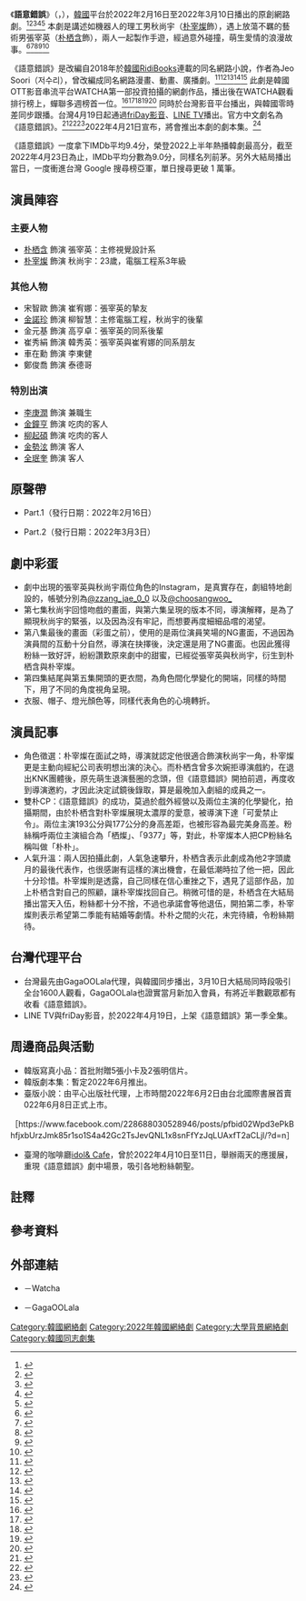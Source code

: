 {{NoteTA
|1=zh-hant:朴栖含;zh-hans:朴栖含;
}}
{{Infobox Television
| show_name = 語意錯誤
| original_name = {{lang|ko|시맨틱 에러}}
| image = 시맨틱 에러.jpg
| caption = 
| show_name_2 = 語義錯誤
| genre = {{ubl|[[愛情片|浪漫]]|[[劇情片|劇情]]}}
| format = 
| based_on = {{based on|語意錯誤|Jeo Soori}}
| developer = 
| writer = Jason
| director = 金守亭
| starring = {{ubl|[[朴栖含|朴栖含]]|[[朴宰燦|朴宰燦]]}}
| theme_music_composer = 曹恩英
| opentheme = 
| endtheme = 
| composer = 
| country = {{KOR}}
| location = {{KOR}}
| language = [[韓語|韓語]]
| num_episodes = 8
| runtime = 約17-28分鐘
| executive_producer = 
| producer = {{ubl|金東來|林敏珠|金昭熙|朴志福|申成鎮}}
| cinematography = 安謙書
| editor = 金泰慶
| company = {{ubl|{{lk|Watcha|왓챠}}（企劃）|來夢來人|AXIS}}
| distributor = Watcha
| channel = {{ubl|Watcha|[[Viki|Viki]]|{{le|GagaOOLala|GagaOOLala}}}}
| picture_format = [[4K解析度|4K]]（[[超高畫質電視|超高畫質電視]]）
| first_run = 
| first_aired = {{Nowrap begin}}{{Start date|2022|2|16}}
| last_aired = {{End date|2022|3|10}}{{Nowrap end}}
| preceded_by = <!--只適用於系列作品-->
| followed_by = <!--只適用於系列作品-->
| related = 
| show_name_zh-cn = 语义错误
| show_name_zh-tw = 語意錯誤
| show_name_zh-hk = 語意錯誤
| website = 
| IMDb = 17080956<ref>{{Cite web|title=《語意錯誤》在IMDb上的評分|url=https://www.imdb.com/title/tt17080956/ratings|date=2022-03-14||accessdate=2022-03-14|language=en}}</ref>
}}

《'''語意錯誤'''》（{{lang-ko|시맨틱 에러}}，{{lang-en|''Semantic Error''}}），[[大韓民國|韓國]]{{lk|Watcha|왓챠}}平台於2022年2月16日至2022年3月10日播出的原創網路劇。<ref>{{Cite web|title=2020韓國開始掀起BL劇熱潮還叫好叫座！2021還有好幾部即將推出！|url=https://www.koreastardaily.com/tc/news/133061|date=2021-01-17|accessdate=2022-03-11|work=koreastardaily|language=zh}}</ref><ref>{{Cite web|title=人氣BL小說《語意錯誤》翻拍戲劇！韓國首部由大型平台投資的BL原創劇|url=https://www.koreastardaily.com/tc/news/137876|date=2021-10-09|accessdate=2022-03-11|work=koreastardaily|language=zh}}</ref><ref>{{Cite web|title=2022韓國BL劇整理！高顏值卡司「192cm花美男」引爆期待|url=https://star.ettoday.net/news/2146906|date=2022-01-31|accessdate=2022-03-10|work=ettoday|language=zh}}</ref><ref>{{Cite web|title=2022 韓國BL劇推薦！《Color rush》第二季、《冬日過後的櫻花》再襲擊妳的姨母心|url=https://www.beauty321.com/post/46784|date=2022-02-27|accessdate=2022-03-11|work=ettoday|language=zh}}</ref><ref>{{Cite web|title=屬於男男的粉色戀曲！BL韓劇《語意錯誤》的3大看點 189痞帥學長vs.傲嬌學弟追愛爆紅|url=https://style.udn.com/style/story/121034/6134122|date=2022-03-02|accessdate=2022-03-10|work=udn|language=zh}}</ref>
本劇是講述如機器人的理工男秋尚宇（[[朴宰燦|朴宰燦]]飾），遇上放蕩不羈的藝術男張宰英（[[朴栖含|朴栖含]]飾），兩人一起製作手遊，經過意外碰撞，萌生愛情的浪漫故事。<ref>{{Cite web|title=2月網路「熱播韓劇」Top8！孫藝珍《三十九》沒前五，《語意錯誤》第二，冠軍當之無愧|url=https://www.beauty321.com/post/46818|date=2022-03-02|accessdate=2022-03-11|work=ettoday|language=zh}}</ref><ref>{{Cite web|title=韓BL劇《語意錯誤》祭12cm最萌身高差　互動甜翻觀眾全瘋了|url=https://www.mirrormedia.mg/story/20220304insight003/|date=2022-03-04|accessdate=2022-03-10|work=mirrormedia|language=zh}}</ref><ref>{{Cite web|title=BL劇當道 韓劇「語意錯誤」本土平台零時差跟播|url=https://www.cna.com.tw/news/amov/202203040199.aspx|date=2022-03-04|accessdate=2022-03-10|work=cna|language=zh}}</ref><ref>{{Cite web|title=BL韓劇《語意錯誤》爆紅！主演全是偶像男團出身震驚：人生第一次|url=https://star.ettoday.net/news/2201476|date=2022-03-04|accessdate=2022-03-10|work=ettoday|language=zh}}</ref><ref>{{Cite web|title=BL《語意錯誤》爆紅！雙男主是男團偶像　網驚：好看瘋掉|url=https://star.setn.com/news/1080208|date=2022-03-04|accessdate=2022-03-11|work=setn|language=zh}}</ref>

《語意錯誤》是改編自2018年於[[韓國|韓國]]RidiBooks連載的同名網路小說，作者為Jeo Soori（저수리），曾改編成同名網路漫畫、動畫、廣播劇。<ref>{{Cite web|title=獨／BL韓劇《語意錯誤》台灣奪冠　「會員爆增」搶看結局|url=https://www.setn.com/News.aspx?NewsID=1082440|date=2022-03-09|accessdate=2022-03-10|work=setn|language=zh}}</ref><ref>{{Cite web|title=BL韓劇《語意錯誤》6大看點！人氣學長vs傲嬌學弟超萌身高差，高顏值校園戀超夯|url=https://www.niusnews.com/=P1aanab40|date=2022-03-09|accessdate=2022-03-10|work=niusnews|language=zh}}</ref><ref>{{Cite web|title=2022最強BL黑馬劇《語意錯誤》熱度超高！劇迷跪求一定要拍第二季，導演：的確有很多想拍的經典場面|url=https://www.koreastardaily.com/tc/news/140247|date=2022-03-10|accessdate=2022-03-11|work=koreastardaily|language=zh}}</ref><ref>{{Cite web|title=男男戀爆紅！盤點韓國7部BL網路劇《語意錯誤》激吻戲成黑馬引爆話題|url=https://www.ttshow.tw/article/88920|date=2022-03-10|accessdate=2022-03-11|work=ttshow|language=zh}}</ref><ref>{{Cite web|title=韓BL劇《語意錯誤》吻戲引暴動台粉狂搜　導演曝學長「只能是他」差點破局|url=https://www.mirrormedia.mg/story/20220311insight011/|date=2022-03-11|accessdate=2022-03-11|work=mirrormedia|language=zh}}</ref>
此劇是韓國OTT影音串流平台WATCHA第一部投資拍攝的網劇作品，播出後在WATCHA觀看排行榜上，蟬聯多週榜首一位。<ref>{{Cite web|title=盤點超撩8大金句！BL腐劇《語意錯誤》完結篇熱度暴衝　心臟不好請慎入|url=https://www.mingweekly.com/entertainment/tvshow/content-28660.html|date=2022-03-11|accessdate=2022-03-11|work=mingweekly|language=zh}}</ref><ref>{{Cite web|title=嗑瘋了！BL韓劇《語意錯誤》網敲碗第2季　導演親曝解答|url=https://star.setn.com/news/1083177|date=2022-03-11|accessdate=2022-03-11|work=setn|language=zh}}</ref><ref>{{Cite web|title=《語意錯誤》有第二季？導演「親曝解答」：有很多劇情沒機會拍|url=https://www.ttshow.tw/article/88948|date=2022-03-11|accessdate=2022-03-11|work=ttshow|language=zh}}</ref><ref>{{Cite web|title=BL劇《語意錯誤》兩位男主的超萌身高差！傲嬌學弟其實也有177cm，但193cm人氣學長實在太高了啦～|url=https://www.koreastardaily.com/tc/news/140247|date=2022-03-11|accessdate=2022-03-11|work=koreastardaily|language=zh}}</ref><ref>{{Cite web|title=《語意錯誤》主角醉後調情上床 網：帥到出事了|url=https://ent.ltn.com.tw/amp/news/breakingnews/3857009|date=2022-03-12|accessdate=2022-03-12|work=ltn|language=zh}}</ref>
同時於台灣影音平台{{le|GagaOOLala|GagaOOLala}}播出，與韓國零時差同步跟播。台灣4月19日起通過[[friDay影音|friDay影音]]、[[LINE_TV|LINE TV]]播出。官方中文劇名為《語意錯誤》。<ref>{{Cite web|title=韓國終於有BL劇了，2022年最強男男劇《語意錯誤》！天菜學長纏上木訥學弟，霸氣索吻「預告，1分鐘後我要親你」，193公分男神演員主動加戲要親，5大魅力看點報你知。|url=https://www.walkerland.com.tw/subject/view/320835|date=2022-03-14|accessdate=2022-03-18|work=walkerland|language=zh}}</ref><ref>{{Cite web|title=黑馬BL劇完結被心臟爆擊《語意錯誤》8集粉絲呼喊「看不夠」，導演透露第二季有望開拍？！|url=https://news.ebc.net.tw/news/star/306817|date=2022-03-14|accessdate=2022-03-18|work=ebc|language=zh}}</ref><ref>{{Cite web|title=「預告，一分鐘後我要親你」讓人一看就入坑的《語意錯誤》不是腐女也超級心空！|url=https://fgblog.fashionguide.com.tw/content/semanticerror-point-20220317|date=2022-03-17|accessdate=2022-03-18|work=fashionguide|language=zh}}</ref>2022年4月21日宣布，將會推出本劇的劇本集。<ref>{{Cite web|title=官方宣布推出《語意錯誤》劇本集|url=https://twitter.com/watcha_kr/status/1517103590233755648?s=20&t=3CiqDluYvtEaU5ISU5KD5Q|date=2022-04-21|publisher=Watcha Korea|language=ko}}</ref>

《語意錯誤》一度拿下IMDb平均9.4分，榮登2022上半年熱播韓劇最高分，截至2022年4月23日為止，IMDb平均分數為9.0分，同樣名列前茅。另外大結局播出當日，一度衝進台灣 Google 搜尋榜亞軍，單日搜尋更破 1 萬筆。

== 演員陣容 ==

=== 主要人物 ===
* [[朴栖含|朴栖含]] 飾演 張宰英：主修視覺設計系
* [[朴宰燦|朴宰燦]] 飾演 秋尚宇：23歲，電腦工程系3年級

=== 其他人物 ===
* 宋智歐 飾演 崔宥娜：張宰英的摯友
* [[金諾珍|金諾珍]] 飾演 柳智慧{{NoteTag|臺灣未按[[朝鮮漢字音|音讀]]翻譯，將姓名第三字「{{linktext|혜}}」誤譯為「{{linktext|愛}}」。}}：主修電腦工程，秋尚宇的後輩
* 金元基 飾演 高亨卓：張宰英的同系後輩
* 崔秀絹 飾演 韓秀英：張宰英與崔宥娜的同系朋友
* 車在勳 飾演 李東健
* 鄭俊喬 飾演 泰德哥

=== 特別出演 ===
* [[李庚潤|李庚潤]] 飾演 兼職生
* [[金鐘亨|金鐘亨]] 飾演 吃肉的客人
* [[柳起碩|柳起碩]] 飾演 吃肉的客人
* [[金勢泫|金勢泫]] 飾演 客人
* [[全珉奎|全珉奎]] 飾演 客人

== 原聲帶 ==
* Part.1（發行日期：2022年2月16日）
{{Tracklist
| writing_credits = 
| music_credits = 
| lyrics_credits = 
| arranger_credits = 
| producer_credits = 
| extra_column = 演唱

| title1 = Romantic Devil <ref>{{Cite web|title=콜딘 (Coldin) - Romantic Devil Romantic Devil (X Semantic Error) 시맨틱 에러 OST|url=https://www.youtube.com/watch?v=UB2daMKz2Y4|date=2022-02-16|accessdate=2022-03-10|work=VLENDING 블렌딩}}</ref><ref>{{Cite web|title=Romantic Devil - Coldin (Semantic Error OST) (Lyric Video)|url=https://www.youtube.com/watch?v=Gss67qvOt3Q|date=2022-02-16|accessdate=2022-03-10|work=Coldin}}</ref><ref>{{Cite web|title=콜딘 (Coldin) - Romantic Devil (X Semantic Error) LIVE CLIP LIːV ON 라이브온 시맨틱 에러 OST|url=https://www.youtube.com/watch?v=MhHBjCSohqE|date=2022-03-11|accessdate=2022-03-11|work=VLENDING 블렌딩}}</ref>
| extra1 =콜딘(Coldin)
| length1 = 3:08
}}
* Part.2（發行日期：2022年3月3日）
{{Tracklist
| writing_credits = 
| music_credits = 
| lyrics_credits = 
| arranger_credits = 
| producer_credits = 
| extra_column = 演唱

| title1 = Can you stay <ref>{{Cite web|title=꿈속에서 (Can You Stay) - 콜딘 (Coldin) (Semantic Error OST Part.2)|url=https://www.youtube.com/watch?v=u4mXLo_fq_k|date=2022-03-03|accessdate=2022-03-10|work=Coldin}}</ref><ref>{{Cite web|title=콜딘 (Coldin) - 꿈속에서 (X Semantic Error) LIVE CLIP LIːV ON 라이브온 시맨틱 에러 OST|url=https://www.youtube.com/watch?v=fzjKkGs4gxg|date=2022-03-31|accessdate=2022-04-06|work=VLENDING 블렌딩}}</ref>
| note1 = 꿈속에서 
| extra1 =콜딘(Coldin)
| length1 = 3:02
}}

== 劇中彩蛋 ==

*劇中出現的張宰英與秋尚宇兩位角色的Instagram，是真實存在，劇組特地創設的，帳號分別為[https://www.instagram.com/zzang_jae_0_0/ @zzang_jae_0_0] 以及[https://www.instagram.com/choosangwoo_/ @choosangwoo_]
*第七集秋尚宇回憶吻戲的畫面，與第六集呈現的版本不同，導演解釋，是為了顯現秋尚宇的緊張，以及因為沒有牢記，而想要再度細細品嚐的渴望。
*第八集最後的畫面（彩蛋之前），使用的是兩位演員笑場的NG畫面，不過因為演員間的互動十分自然，導演在抉擇後，決定還是用了NG畫面。也因此獲得粉絲一致好評，紛紛讚歎原來劇中的甜蜜，已經從張宰英與秋尚宇，衍生到朴栖含與朴宰燦。
*第四集結尾與第五集開頭的更衣間，為角色間化學變化的開端，同樣的時間下，用了不同的角度視角呈現。
*衣服、帽子、燈光顏色等，同樣代表角色的心境轉折。

== 演員記事 ==

*角色徵選：朴宰燦在面試之時，導演就認定他很適合飾演秋尚宇一角，朴宰燦更是主動向經紀公司表明想出演的決心。而朴栖含曾多次婉拒導演戲約，在退出KNK團體後，原先萌生退演藝圈的念頭，但《語意錯誤》開拍前週，再度收到導演邀約，才因此決定試鏡後錄取，算是最晚加入劇組的成員之一。
* 雙朴CP：《語意錯誤》的成功，莫過於戲外經營以及兩位主演的化學變化，拍攝期間，由於朴栖含對朴宰燦展現太濃厚的愛意，被導演下達「可愛禁止令」。兩位主演193公分與177公分的身高差距，也被形容為最完美身高差。粉絲稱呼兩位主演組合為「栖燦」、「9377」等，對此，朴宰燦本人把CP粉絲名稱叫做「朴朴」。
*人氣升溫：兩人因拍攝此劇，人氣急速攀升，朴栖含表示此劇成為他2字頭歲月的最後代表作，也很感謝有這樣的演出機會，在最低潮時拉了他一把，因此十分珍惜。朴宰燦則是透露，自己同樣在信心重挫之下，遇見了這部作品，加上朴栖含對自己的照顧，讓朴宰燦找回自己。稍微可惜的是，朴栖含在大結局播出當天入伍，粉絲都十分不捨，不過也承諾會等他退伍，開拍第二季，朴宰燦則表示希望第二季能有結婚等劇情。朴朴之間的火花，未完待續，令粉絲期待。

== 台灣代理平台 ==
* 台灣最先由GagaOOLala代理，與韓國同步播出，3月10日大結局同時段吸引全台1600人觀看，GagaOOLala也證實當月新加入會員，有將近半數觀眾都有收看《語意錯誤》。
* LINE TV與friDay影音，於2022年4月19日，上架《語意錯誤》第一季全集。

== 周邊商品與活動 ==
* 韓版寫真小品：首批附贈5張小卡及2張明信片。
* 韓版劇本集：暫定2022年6月推出。
* 臺版小說：由平心出版社代理，上市時間2022年6月2日由台北國際書展首賣022年6月8日正式上市。
［https://www.facebook.com/228688030528946/posts/pfbid02Wpd3ePkBhfjxbUrzJmk85r1so1S4a42Gc2TsJevQNL1x8snFfYzJqLUAxfT2aCLjl/?d=n］

* 臺灣的咖啡廳[https://www.instagram.com/idoland.cafe/ idol& Cafe]，曾於2022年4月10日至11日，舉辦兩天的應援展，重現《語意錯誤》劇中場景，吸引各地粉絲朝聖。

== 註釋==
{{NoteFoot}}

== 參考資料 ==
{{reflist|2}}

== 外部連結 ==
*{{Official|https://watcha.com/contents/share/tPrzOrr}}－Watcha{{ko}}
*{{Official|https://www.gagaoolala.com/tc/videos/2571/semantic-error-2022-e01}}－GagaOOLala{{zh-hant}}

{{Raemongraein}}

[[Category:韓國網絡劇|Category:韓國網絡劇]]
[[Category:2022年韓國網絡劇|Category:2022年韓國網絡劇]]
[[Category:大學背景網絡劇|Category:大學背景網絡劇]]
[[Category:韓國同志劇集|Category:韓國同志劇集]]
